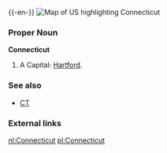 {{wikipedia}}
{{-en-}}
[[Image:Map of USA highlighting Connecticut.png|thumb|right|Map of US highlighting Connecticut]]
===Proper Noun===
'''Connecticut'''
#A {{USstate}}  Capital: [[Hartford]].
===See also===
*[[CT]]
===External links===
{{pedialite}}

[[nl:Connecticut]]
[[pl:Connecticut]]